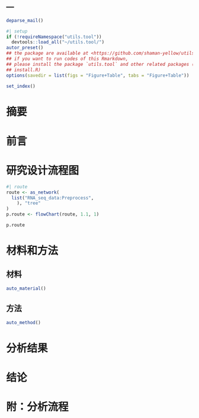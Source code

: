 ---
---

```r
deparse_mail()
```

```r
#| setup
if (!requireNamespace("utils.tool"))
  devtools::load_all("~/utils.tool/")
autor_preset()
## the package are available at <https://github.com/shaman-yellow/utils.tool>
## if you want to run codes of this Rmarkdown,
## please install the package `utils.tool` and other related packages (run
## install.R)
options(savedir = list(figs = "Figure+Table", tabs = "Figure+Table"))
```

```r
set_index()
```

# 摘要 {#abstract}

# 前言 {#introduction}

# 研究设计流程图 {#route}

```r
#| route
route <- as_network(
  list("RNA_seq_data:Preprocess",
    ), "tree"
)
p.route <- flowChart(route, 1.1, 1)
```

```r
p.route
```

# 材料和方法 {#methods}

## 材料

```r
auto_material()
```

## 方法

```r
auto_method()
```

# 分析结果 {#results}

# 结论 {#dis}

# 附：分析流程 {#workflow}
